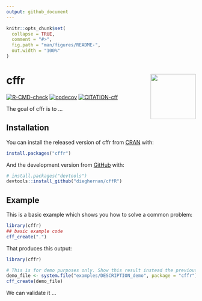 ```yaml
---
output: github_document
---
```


<!-- README.md is generated from README.Rmd. Please edit that file -->

```r
knitr::opts_chunk$set(
  collapse = TRUE,
  comment = "#>",
  fig.path = "man/figures/README-",
  out.width = "100%"
)
```

# cffr <img src="man/figures/logo.png" align="right" width="120"/>

<!-- badges: start -->
[![R-CMD-check](https://github.com/dieghernan/cffr/workflows/R-CMD-check/badge.svg)](https://github.com/dieghernan/cffr/actions)
[![codecov](https://codecov.io/gh/dieghernan/cffr/branch/master/graph/badge.svg)](https://codecov.io/gh/dieghernan/cffr)
[![CITATION-cff](https://github.com/dieghernan/cffr/actions/workflows/cff-validator.yml/badge.svg)](https://github.com/dieghernan/cffr/actions/workflows/cff-validator.yml)
<!-- badges: end -->

The goal of cffr is to ...

## Installation

You can install the released version of cffr from [CRAN](https://CRAN.R-project.org) with:

``` r
install.packages("cffr")
```

And the development version from [GitHub](https://github.com/) with:

``` r
# install.packages("devtools")
devtools::install_github("dieghernan/cffR")
```
## Example

This is a basic example which shows you how to solve a common problem:

```r
library(cffr)
## basic example code
cff_create(".")
```
That produces this output:

```r
library(cffr)

# This is for demo purposes only. Show this result instead the previous chunk
demo_file <- system.file("examples/DESCRIPTION_demo", package = "cffr")
cff_create(demo_file)
```

We can validate it ...
